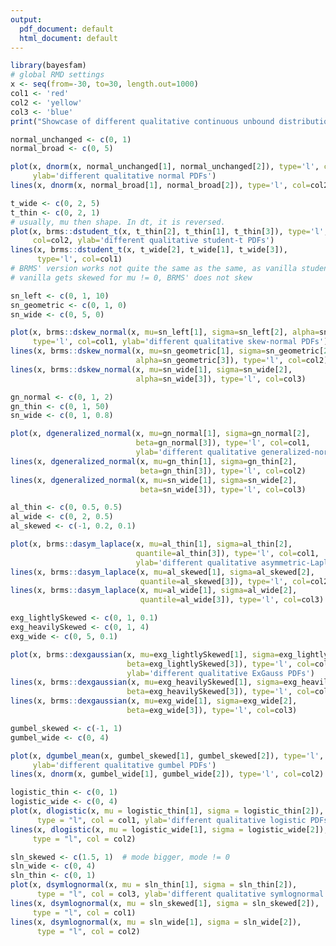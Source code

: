 ```yaml
---
output:
  pdf_document: default
  html_document: default
---
```

```r
library(bayesfam)
# global RMD settings
x <- seq(from=-30, to=30, length.out=1000)
col1 <- 'red'
col2 <- 'yellow'
col3 <- 'blue'
print("Showcase of different qualitative continuous unbound distributions")
```
```r
normal_unchanged <- c(0, 1)
normal_broad <- c(0, 5)

plot(x, dnorm(x, normal_unchanged[1], normal_unchanged[2]), type='l', col=col1,
     ylab='different qualitative normal PDFs')
lines(x, dnorm(x, normal_broad[1], normal_broad[2]), type='l', col=col2)
```
```r
t_wide <- c(0, 2, 5)
t_thin <- c(0, 2, 1)
# usually, mu then shape. In dt, it is reversed.
plot(x, brms::dstudent_t(x, t_thin[2], t_thin[1], t_thin[3]), type='l', 
     col=col2, ylab='different qualitative student-t PDFs')
lines(x, brms::dstudent_t(x, t_wide[2], t_wide[1], t_wide[3]), 
      type='l', col=col1)
# BRMS' version works not quite the same as the same, as vanilla student
# vanilla gets skewed for mu != 0, BRMS' does not skew
```
```r
sn_left <- c(0, 1, 10)
sn_geometric <- c(0, 1, 0)
sn_wide <- c(0, 5, 0)

plot(x, brms::dskew_normal(x, mu=sn_left[1], sigma=sn_left[2], alpha=sn_left[3]), 
     type='l', col=col1, ylab='different qualitative skew-normal PDFs')
lines(x, brms::dskew_normal(x, mu=sn_geometric[1], sigma=sn_geometric[2], 
                            alpha=sn_geometric[3]), type='l', col=col2)
lines(x, brms::dskew_normal(x, mu=sn_wide[1], sigma=sn_wide[2], 
                            alpha=sn_wide[3]), type='l', col=col3)
```
```r
gn_normal <- c(0, 1, 2)
gn_thin <- c(0, 1, 50)
sn_wide <- c(0, 1, 0.8)

plot(x, dgeneralized_normal(x, mu=gn_normal[1], sigma=gn_normal[2], 
                            beta=gn_normal[3]), type='l', col=col1, 
                            ylab='different qualitative generalized-normal PDFs')
lines(x, dgeneralized_normal(x, mu=gn_thin[1], sigma=gn_thin[2], 
                             beta=gn_thin[3]), type='l', col=col2)
lines(x, dgeneralized_normal(x, mu=sn_wide[1], sigma=sn_wide[2], 
                             beta=sn_wide[3]), type='l', col=col3)
```
```r
al_thin <- c(0, 0.5, 0.5)
al_wide <- c(0, 2, 0.5)
al_skewed <- c(-1, 0.2, 0.1)

plot(x, brms::dasym_laplace(x, mu=al_thin[1], sigma=al_thin[2], 
                            quantile=al_thin[3]), type='l', col=col1, 
                            ylab='different qualitative asymmetric-Laplace PDFs')
lines(x, brms::dasym_laplace(x, mu=al_skewed[1], sigma=al_skewed[2], 
                             quantile=al_skewed[3]), type='l', col=col2)
lines(x, brms::dasym_laplace(x, mu=al_wide[1], sigma=al_wide[2], 
                             quantile=al_wide[3]), type='l', col=col3)
```
```r
exg_lightlySkewed <- c(0, 1, 0.1)
exg_heavilySkewed <- c(0, 1, 4)
exg_wide <- c(0, 5, 0.1)

plot(x, brms::dexgaussian(x, mu=exg_lightlySkewed[1], sigma=exg_lightlySkewed[2], 
                          beta=exg_lightlySkewed[3]), type='l', col=col1, 
                          ylab='different qualitative ExGauss PDFs')
lines(x, brms::dexgaussian(x, mu=exg_heavilySkewed[1], sigma=exg_heavilySkewed[2], 
                          beta=exg_heavilySkewed[3]), type='l', col=col2)
lines(x, brms::dexgaussian(x, mu=exg_wide[1], sigma=exg_wide[2], 
                          beta=exg_wide[3]), type='l', col=col3)
```
```r
gumbel_skewed <- c(-1, 1)
gumbel_wide <- c(0, 4)

plot(x, dgumbel_mean(x, gumbel_skewed[1], gumbel_skewed[2]), type='l', col=col1,
     ylab='different qualitative gumbel PDFs')
lines(x, dnorm(x, gumbel_wide[1], gumbel_wide[2]), type='l', col=col2)
```
```r
logistic_thin <- c(0, 1)
logistic_wide <- c(0, 4)
plot(x, dlogistic(x, mu = logistic_thin[1], sigma = logistic_thin[2]), 
      type = "l", col = col1, ylab='different qualitative logistic PDFs')
lines(x, dlogistic(x, mu = logistic_wide[1], sigma = logistic_wide[2]), 
     type = "l", col = col2)
```

```r
sln_skewed <- c(1.5, 1)  # mode bigger, mode != 0
sln_wide <- c(0, 4)
sln_thin <- c(0, 1)
plot(x, dsymlognormal(x, mu = sln_thin[1], sigma = sln_thin[2]), 
      type = "l", col = col3, ylab='different qualitative symlognormal PDFs')
lines(x, dsymlognormal(x, mu = sln_skewed[1], sigma = sln_skewed[2]), 
     type = "l", col = col1)
lines(x, dsymlognormal(x, mu = sln_wide[1], sigma = sln_wide[2]),
      type = "l", col = col2)
```


